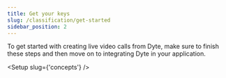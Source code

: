 ```yaml
---
title: Get your keys
slug: /classification/get-started
sidebar_position: 2
---
```


To get started with creating live video calls from Dyte, make sure to finish these steps and then move on to integrating Dyte in your application.


<Setup slug={'concepts'} />

<Head>
  <title>Setup Guide</title>
  <html className="custom-list"/>
</Head>
